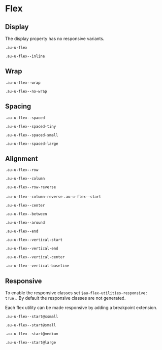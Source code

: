 
<Meta title="Utilities/Flex" />

<style>{`
  .sbdocs-p,
  .sbdocs-ul,
  .sbdocs-li,
  .sbdocs-p code {
    font-weight: 400;
    font-size: 1.6rem;
  }

  .sbdocs-a {
    display: inline-flex;
    align-items: center;
    font-family: var(--au-font);
    transition: color var(--au-transition), text-decoration var(--au-transition);
    font-weight: var(--au-regular);
    text-decoration: underline;
    text-decoration-color: var(--au-blue-300);
    color: var(--au-blue-600);
  }

  .sbdocs-a:visited {
    color: var(--au-blue-600);
  }

  .sbdocs-a:hover,
  .sbdocs-a:focus {
    color: var(--au-blue-800);
    text-decoration-color: var(--au-blue-200);
  }

  .sbdocs-a:focus {
    outline: var(--au-outline);
    outline-offset: var(--au-outline-offset);
  }

  code {
    font-family: courier, monospace;
  }

  .os-content {
    background-color: var(--au-gray-100);
  }
`}</style>

# Flex

## Display

The display property has no responsive variants.

`.au-u-flex`

`.au-u-flex--inline`

## Wrap

`.au-u-flex--wrap`

`.au-u-flex--no-wrap`

## Spacing

`.au-u-flex--spaced`

`.au-u-flex--spaced-tiny`

`.au-u-flex--spaced-small`

`.au-u-flex--spaced-large`

## Alignment

`.au-u-flex--row`

`.au-u-flex--column`

`.au-u-flex--row-reverse`


`.au-u-flex--column-reverse`
`.au-u-flex--start`

`.au-u-flex--center`

`.au-u-flex--between`

`.au-u-flex--around`

`.au-u-flex--end`

`.au-u-flex--vertical-start`

`.au-u-flex--vertical-end`

`.au-u-flex--vertical-center`

`.au-u-flex--vertical-baseline`

## Responsive

To enable the responsive classes set `$au-flex-utilities-responsive: true;`. By default the responsive classes are not generated.

Each flex utility can be made responsive by adding a breakpoint extension.

`.au-u-flex--start@xsmall`

`.au-u-flex--start@small`

`.au-u-flex--start@medium`

`.au-u-flex--start@large`
